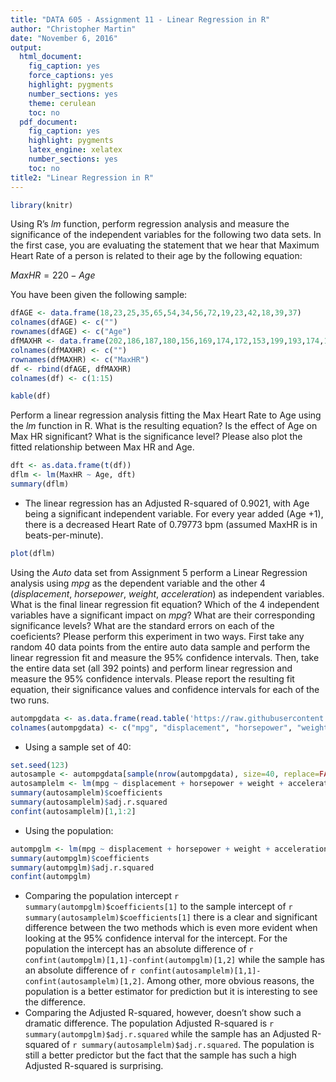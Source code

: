 ```yaml
---
title: "DATA 605 - Assignment 11 - Linear Regression in R"
author: "Christopher Martin"
date: "November 6, 2016"
output:
  html_document:
    fig_caption: yes
    force_captions: yes
    highlight: pygments
    number_sections: yes
    theme: cerulean
    toc: no
  pdf_document:
    fig_caption: yes
    highlight: pygments
    latex_engine: xelatex
    number_sections: yes
    toc: no
title2: "Linear Regression in R"
---
```


```r
library(knitr)
```

Using R's *lm* function, perform regression analysis and measure the significance of the independent variables for the following two data sets. In the first case, you are evaluating the statement that we hear that Maximum Heart Rate of a person is related to their age by the following equation:

$MaxH R = 220 - Age$

You have been given the following sample:

```r
dfAGE <- data.frame(18,23,25,35,65,54,34,56,72,19,23,42,18,39,37)
colnames(dfAGE) <- c("")
rownames(dfAGE) <- c("Age")
dfMAXHR <- data.frame(202,186,187,180,156,169,174,172,153,199,193,174,198,183,178)
colnames(dfMAXHR) <- c("")
rownames(dfMAXHR) <- c("MaxHR")
df <- rbind(dfAGE, dfMAXHR)
colnames(df) <- c(1:15)
```

```r
kable(df)
```


Perform a linear regression analysis fitting the Max Heart Rate to Age using the *lm* function in R. What is the resulting equation? Is the effect of Age on Max HR significant? What is the significance level? Please also plot the fitted relationship between Max HR and Age.

```r
dft <- as.data.frame(t(df))
dflm <- lm(MaxHR ~ Age, dft)
summary(dflm)
```

- The linear regression has an Adjusted R-squared of 0.9021, with Age being a significant independent variable. For every year added (Age +1), there is a decreased Heart Rate of 0.79773 bpm (assumed MaxHR is in beats-per-minute).

```r
plot(dflm)
```


Using the *Auto* data set from Assignment 5 perform a Linear Regression analysis using *mpg* as the dependent variable and the other 4 (*displacement*, *horsepower*, *weight*, *acceleration*) as independent variables. What is the final linear regression fit equation? Which of the 4 independent variables have a significant impact on *mpg*? What are their corresponding significance levels? What are the standard errors on each of the coeficients? Please perform this experiment in two ways. First take any random 40 data points from the entire auto data sample and perform the linear regression fit and measure the 95% confidence intervals. Then, take the entire data set (all 392 points) and perform linear regression and measure the 95% confidence intervals. Please report the resulting fit equation, their significance values and confidence intervals for each of the two runs.

```r
autompgdata <- as.data.frame(read.table('https://raw.githubusercontent.com/chrisgmartin/DATA605/master/auto-mpg.data'))
colnames(autompgdata) <- c("mpg", "displacement", "horsepower", "weight", "acceleration")
```

- Using a sample set of 40:

```r
set.seed(123)
autosample <- autompgdata[sample(nrow(autompgdata), size=40, replace=FALSE),]
autosamplelm <- lm(mpg ~ displacement + horsepower + weight + acceleration, data=autosample)
summary(autosamplelm)$coefficients
summary(autosamplelm)$adj.r.squared
confint(autosamplelm)[1,1:2]
```

- Using the population:

```r
autompglm <- lm(mpg ~ displacement + horsepower + weight + acceleration, data=autompgdata)
summary(autompglm)$coefficients
summary(autompglm)$adj.r.squared
confint(autompglm)


```

- Comparing the population intercept `r summary(autompglm)$coefficients[1]` to the sample intercept of `r summary(autosamplelm)$coefficients[1]` there is a clear and significant difference between the two methods which is even more evident when looking at the 95% confidence interval for the intercept. For the population the intercept has an absolute difference of `r confint(autompglm)[1,1]-confint(autompglm)[1,2]` while the sample has an absolute difference of `r confint(autosamplelm)[1,1]-confint(autosamplelm)[1,2]`. Among other, more obvious reasons, the population is a better estimator for prediction but it is interesting to see the difference.
- Comparing the Adjusted R-squared, however, doesn't show such a dramatic difference. The population Adjusted R-squared is `r summary(autompglm)$adj.r.squared` while the sample has an Adjusted R-squared of `r summary(autosamplelm)$adj.r.squared`. The population is still a better predictor but the fact that the sample has such a high Adjusted R-squared is surprising.
